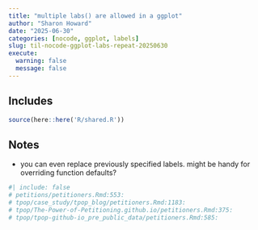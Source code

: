 ```yaml
---
title: "multiple labs() are allowed in a ggplot"
author: "Sharon Howard"
date: "2025-06-30"
categories: [nocode, ggplot, labels]
slug: til-nocode-ggplot-labs-repeat-20250630
execute:
  warning: false
  message: false
---
```


## Includes

```r
source(here::here('R/shared.R'))
```

## Notes

-  you can even replace previously specified labels. might be handy for overriding function defaults? 
 


```r
#| include: false
# petitions/petitioners.Rmd:553:  
# tpop/case_study/tpop_blog/petitioners.Rmd:1183:  
# tpop/The-Power-of-Petitioning.github.io/petitioners.Rmd:375:  
# tpop/tpop-github-io_pre_public_data/petitioners.Rmd:585:  

```
